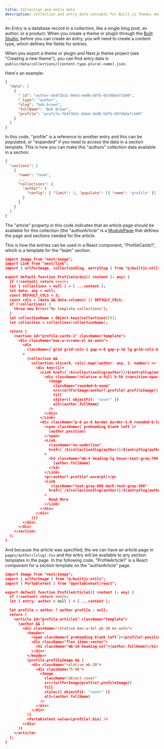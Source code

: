 ```yaml
---
title: Collection and entry data
description: Collection and entry data concepts for Built.js themes and plugins.
---
```



An Entry is a database record in a collection, like a single blog post, an author, or a product. When you create a theme or plugin through the [Built Studio](/built-studio), before you can create an entry, you will need to create a content type, which defines the fields for entries.

When you export a theme or plugin and Next.js theme project (see "Creating a new theme"), you can find entry data in `public/data/collections/[content-type-plural-name].json`.

<Files>
  <Folder name="public" defaultOpen>
    <Folder name="data" defaultOpen>
      <Folder name="collections" defaultOpen>
        <File name="authors.json" />
        <File name="..." />
      </Folder>
    </Folder>
  </Folder>
</Files>

Here's an example:

```json title="public/data/collections/authors.json" copy
{
  "data": [
    {
      "_id": "author-eb4f3b3c-04ed-4e08-b8fb-6b7db6efcb80",
      "_type": "author",
      "slug": "bob-brown",
      "fullName": "Bob Brown",
      "profile": "profile-fb4f3b3c-04ed-4e08-b8fb-6b7db6efcb60"
    }
  ]
}
```

In this code, "profile" is a reference to another entry and this can be populated, or "expanded" if you need to access the data in a section template. This is how you can make this "authors" collection data available in a section:

```json title="public/data/sections.json" copy
{
  "sections": [
    {
      "name": "team",
      ...
      "collections": {
        "author": {
          "config": { "limit": 3, "populate": [{ "name": "profile" }] }
        }
      }
    }
  ]
}
```

The "article" property in this code indicates that an article page should be available for this collection (the "authorArticle" is a [ModulePage](/docs/concepts/module-page) that defines the page and sections needed for the article.

This is how the entries can be used in a React component, "ProfileCards1", which is a template for the "team" section:

```json title="components/templates/cards/profile-cards1.tsx" copy
import Image from "next/image";
import Link from "next/link";
import { urlForImage, collectionSlug, entrySlug } from "@/builtjs-utils";

export default function ProfileCards1({ content }: any) {
  if (!content) return <></>;
  let { collections = null } = { ...content };
  let data: any = null;
  const DEFAULT_COLS = 3;
  const cols = (data && data.columns) || DEFAULT_COLS;
  if (!collections) {
    throw new Error("No template collections");
  }
  let collectionName = Object.keys(collections)[0];
  let collection = collections[collectionName];

  return (
    <section id="profile-cards-1" className="template">
      <div className="max-w-screen-xl mx-auto">
        <div
          className={`grid grid-cols-1 gap-x-6 gap-y-16 lg:grid-cols-${cols}`}
        >
          {collection &&
            collection.slice(0, cols).map((author: any, i: number) => (
              <div key={i}>
                <Link href={`/${collectionSlug(author)}/${entrySlug(author)}`}>
                  <div className="relative w-full h-56 transition-opacity rounded-b-none hover:opacity-80">
                    <Image
                      className="rounded-b-none"
                      src={urlForImage(author?.profile?.profileImage)}
                      fill
                      style={{ objectFit: "cover" }}
                      alt={author.fullName}
                    />
                  </div>
                </Link>
                <div className="p-6 px-8 border border-t-0 rounded-b-lg border-gray-300 dark:border-gray-700">
                  <span className={`preheading blank left`}>
                    {author.position}
                  </span>
                  <Link
                    className="no-underline"
                    href={`/${collectionSlug(author)}/${entrySlug(author)}`}
                  >
                    <h3 className="mb-4 heading-lg hover:text-gray-700 dark:hover:text-gray-300">
                      {author.fullName}
                    </h3>
                  </Link>
                  <p>{author?.profile?.excerpt}</p>
                  <Link
                     className="text-gray-600 dark:text-gray-300"
                    href={`/${collectionSlug(author)}/${entrySlug(author)}`}
                  >
                    Read More
                  </Link>
                </div>
              </div>
            ))}
        </div>
      </div>
    </section>
  );
}
```

And because the article was specified, the we can have an article page in `pages/author/[slug].tsx` and the entry will be available to any section templates in the page. In the following code, "ProfileArticle1" is a React component for a section template on the "authorArticle" page.

```json title="components/templates/articles/profile-article1.tsx" copy
import Image from "next/image";
import { urlForImage } from "@/builtjs-utils";
import { PortableText } from "@portabletext/react";

export default function ProfileArticle1({ content }: any) {
  if (!content) return <></>;
  let { entry: author = null } = { ...content };

  let profile = author ? author.profile : null;
  return (
    <article id="profile-article1" className="template">
      {author && (
        <div className="relative max-w-4xl pb-20 mx-auto">
          <header>
            <span className={`preheading blank left`}>{profile?.position}</span>
            <div className="flex items-center">
              <h1 className="mb-10 heading-xxl">{author.fullName}</h1>
            </div>
          </header>
          {profile.profileImage && (
            <div className="relative mb-20">
              <div className="h-96">
                <Image
                  className="object-cover"
                  src={urlForImage(profile?.profileImage)}
                  fill
                  style={{ objectFit: "cover" }}
                  alt={author.fullName}
                />
              </div>
            </div>
          )}
          <PortableText value={profile?.bio} />
        </div>
      )}
    </article>
  );
}

```
